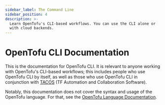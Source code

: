 ```yaml
---
sidebar_label: The Command Line
sidebar_position: 4
description: >-
  Learn OpenTofu's CLI-based workflows. You can use the CLI alone or
  with cloud backends.
---
```


# OpenTofu CLI Documentation

This is the documentation for OpenTofu CLI. It is relevant to anyone working
with OpenTofu's CLI-based workflows; this includes people who use OpenTofu CLI
by itself, as well as those who use OpenTofu CLI in conjunction with
[TACOS](../intro/tacos.mdx) (TF Automation and Collaboration Software).

Notably, this documentation does not cover the syntax and usage of the OpenTofu
language. For that, see the
[OpenTofu Language Documentation](../language/index.mdx).
